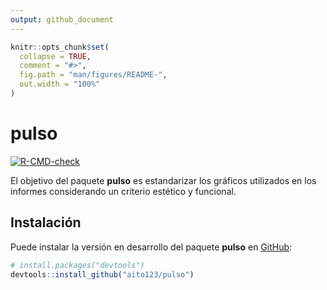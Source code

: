 ```yaml
---
output: github_document
---
```


<!-- README.md is generated from README.Rmd. Please edit that file -->

```r
knitr::opts_chunk$set(
  collapse = TRUE,
  comment = "#>",
  fig.path = "man/figures/README-",
  out.width = "100%"
)
```

# pulso

<!-- badges: start -->
[![R-CMD-check](https://github.com/aito123/pulso/workflows/R-CMD-check/badge.svg)](https://github.com/aito123/pulso/actions)
<!-- badges: end -->

El objetivo del paquete **pulso** es estandarizar los gráficos utilizados en los informes considerando un criterio estético y funcional.

## Instalación

Puede instalar la versión en desarrollo del paquete **pulso** en [GitHub](https://github.com/aito123/pulso):

``` r
# install.packages("devtools")
devtools::install_github("aito123/pulso")
```


